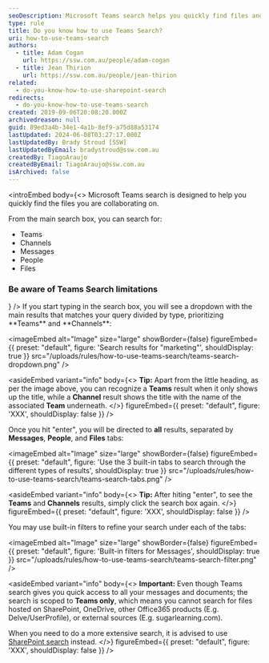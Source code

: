 ```yaml
---
seoDescription: Microsoft Teams search helps you quickly find files and collaborate on projects by searching teams, channels, messages, people, and files.
type: rule
title: Do you know how to use Teams Search?
uri: how-to-use-teams-search
authors:
  - title: Adam Cogan
    url: https://ssw.com.au/people/adam-cogan
  - title: Jean Thirion
    url: https://ssw.com.au/people/jean-thirion
related:
  - do-you-know-how-to-use-sharepoint-search
redirects:
  - do-you-know-how-to-use-teams-search
created: 2019-09-06T20:08:20.000Z
archivedreason: null
guid: 89ed3a4b-34e1-4a1b-8ef9-a75d88a53174
lastUpdated: 2024-06-08T03:27:17.000Z
lastUpdatedBy: Brady Stroud [SSW]
lastUpdatedByEmail: bradystroud@ssw.com.au
createdBy: TiagoAraujo
createdByEmail: TiagoAraujo@ssw.com.au
isArchived: false
---
```


<introEmbed
  body={<>
Microsoft Teams search is designed to help you quickly find the files you are collaborating on.

From the main search box, you can search for:

- Teams
- Channels
- Messages
- People
- Files

### Be aware of Teams Search limitations

<introYoutube url="https://www.youtube.com/watch?v=EeXkhYHlWGI" description="" />
  </>}
/>
If you start typing in the search box, you will see a dropdown with the main results that matches your query divided by type, prioritizing **Teams** and **Channels**:


<imageEmbed
  alt="Image"
  size="large"
  showBorder={false}
  figureEmbed={{
    preset: "default",
    figure: 'Search results for "marketing"',
    shouldDisplay: true
  }}
  src="/uploads/rules/how-to-use-teams-search/teams-search-dropdown.png"
/>

<asideEmbed
  variant="info"
  body={<>
    **Tip:** Apart from the little heading, as per the image above, you can recognize a **Teams** result when it only shows up the title, while a **Channel** result shows the title with the name of the associated **Team** underneath.
  </>}
  figureEmbed={{
    preset: "default",
    figure: 'XXX',
    shouldDisplay: false
  }}
/>

Once you hit "enter", you will be directed to **all** results, separated by **Messages**, **People**, and **Files** tabs:


<imageEmbed
  alt="Image"
  size="large"
  showBorder={false}
  figureEmbed={{
    preset: "default",
    figure: 'Use the 3 built-in tabs to search through the different types of results',
    shouldDisplay: true
  }}
  src="/uploads/rules/how-to-use-teams-search/teams-search-tabs.png"
/>

<asideEmbed
  variant="info"
  body={<>
    **Tip:** After hiting "enter", to see the **Teams** and **Channels** results, simply click the search box again.
  </>}
  figureEmbed={{
    preset: "default",
    figure: 'XXX',
    shouldDisplay: false
  }}
/>

You may use built-in filters to refine your search under each of the tabs:


<imageEmbed
  alt="Image"
  size="large"
  showBorder={false}
  figureEmbed={{
    preset: "default",
    figure: 'Built-in filters for Messages',
    shouldDisplay: true
  }}
  src="/uploads/rules/how-to-use-teams-search/teams-search-filter.png"
/>

<asideEmbed
  variant="info"
  body={<>
    **Important:** Even though Teams search gives you quick access to all your messages and documents; the search is scoped to **Teams only**, which means you cannot search for files hosted on SharePoint, OneDrive, other Office365 products (E.g. Delve/UserProfile), or external sources (E.g. sugarlearning.com).

When you need to do a more extensive search, it is advised to use [SharePoint search](/sharepoint-search) instead.
  </>}
  figureEmbed={{
    preset: "default",
    figure: 'XXX',
    shouldDisplay: false
  }}
/>
